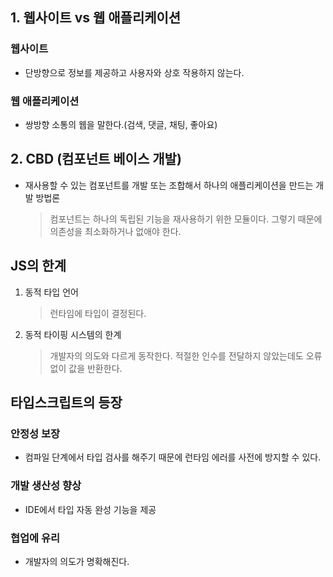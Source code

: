 ## 1. 웹사이트 vs 웹 애플리케이션

### 웹사이트

- 단방향으로 정보를 제공하고 사용자와 상호 작용하지 않는다.

### 웹 애플리케이션

- 쌍방향 소통의 웹을 말한다.(검색, 댓글, 채팅, 좋아요)

## 2. CBD (컴포넌트 베이스 개발)

- 재사용할 수 있는 컴포넌트를 개발 또는 조합해서 하나의 애플리케이션을 만드는 개발 방법론
  > 컴포넌트는 하나의 독립된 기능을 재사용하기 위한 모듈이다. 그렇기 때문에 의존성을 최소화하거나 없애야 한다.

## JS의 한계

1. 동적 타입 언어
   > 런타임에 타입이 결정된다.
2. 동적 타이핑 시스템의 한계
   > 개발자의 의도와 다르게 동작한다.
   > 적절한 인수를 전달하지 않았는데도 오류없이 값을 반환한다.

## 타입스크립트의 등장

### 안정성 보장

- 컴파일 단계에서 타입 검사를 해주기 때문에 런타임 에러를 사전에 방지할 수 있다.

### 개발 생산성 향상

- IDE에서 타입 자동 완성 기능을 제공

### 협업에 유리

- 개발자의 의도가 명확해진다.
